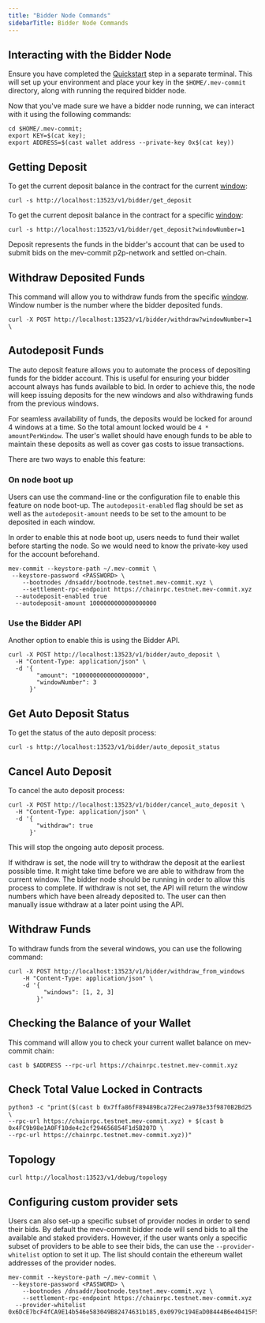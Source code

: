 ```yaml
---
title: "Bidder Node Commands"
sidebarTitle: Bidder Node Commands
---
```


## Interacting with the Bidder Node

<Note>Ensure you have completed the [Quickstart](/get-started/quickstart) step in a separate terminal. This will set up your environment and place your key in the `$HOME/.mev-commit` directory, along with running the required bidder node.</Note>

Now that you've made sure we have a bidder node running, we can interact with it using the following commands:

```shell ❯_ terminal
cd $HOME/.mev-commit;
export KEY=$(cat key);
export ADDRESS=$(cast wallet address --private-key 0x$(cat key))
```

## Getting Deposit

To get the current deposit balance in the contract for the current [window](/concepts/bids/bidder-deposit):

```shell ❯_ terminal
curl -s http://localhost:13523/v1/bidder/get_deposit
```

To get the current deposit balance in the contract for a specific [window](/concepts/bids/bidder-deposit):

```shell ❯_ terminal
curl -s http://localhost:13523/v1/bidder/get_deposit?windowNumber=1
```

<Tip>Deposit represents the funds in the bidder's account that can be used to submit bids on the mev-commit p2p-network and settled on-chain.</Tip>

## Withdraw Deposited Funds

This command will allow you to withdraw funds from the specific [window](/concepts/bids/bidder-deposit). 
Window number is the number where the bidder deposited funds.

```shell ❯_ terminal
curl -X POST http://localhost:13523/v1/bidder/withdraw?windowNumber=1 \
```

## Autodeposit Funds

The auto deposit feature allows you to automate the process of depositing funds for the bidder account. This is useful for ensuring your bidder account always has funds available to bid. In order to achieve this, the node will keep issuing deposits for the new windows and also withdrawing funds from the previous windows.

<Note> For seamless availability of funds, the deposits would be locked for around 4 windows at a time. So the total amount locked would be `4 * amountPerWindow`. The user's wallet should have enough funds to be able to maintain these deposits as well as cover gas costs to issue transactions.</Note>

There are two ways to enable this feature:

### On node boot up

Users can use the command-line or the configuration file to enable this feature on node boot-up. The `autodeposit-enabled` flag should be set as well as the `autodeposit-amount` needs to be set to the amount to be deposited in each window.

<Note> In order to enable this at node boot up, users needs to fund their wallet before starting the node. So we would need to know the private-key used for the account beforehand. </Note>

```shell ❯_ terminal
mev-commit --keystore-path ~/.mev-commit \
 --keystore-password <PASSWORD> \
	--bootnodes /dnsaddr/bootnode.testnet.mev-commit.xyz \
	--settlement-rpc-endpoint https://chainrpc.testnet.mev-commit.xyz
  --autodeposit-enabled true
  --autodeposit-amount 1000000000000000000
```

### Use the Bidder API

Another option to enable this is using the Bidder API.

```shell ❯_ terminal
curl -X POST http://localhost:13523/v1/bidder/auto_deposit \
  -H "Content-Type: application/json" \
  -d '{
        "amount": "1000000000000000000",
        "windowNumber": 3
      }'
```

## Get Auto Deposit Status

To get the status of the auto deposit process:

```shell ❯_ terminal
curl -s http://localhost:13523/v1/bidder/auto_deposit_status
```

## Cancel Auto Deposit

To cancel the auto deposit process:

```shell ❯_ terminal
curl -X POST http://localhost:13523/v1/bidder/cancel_auto_deposit \
  -H "Content-Type: application/json" \
  -d '{
        "withdraw": true
      }'
```

This will stop the ongoing auto deposit process.

<Note> If withdraw is set, the node will try to withdraw the deposit at the earliest possible time. It might take time before we are able to withdraw from the current window. The bidder node should be running in order to allow this process to complete. If withdraw is not set, the API will return the window numbers which have been already deposited to. The user can then manually issue withdraw at a later point using the API. </Note>

## Withdraw Funds

To withdraw funds from the several windows, you can use the following command:

```shell ❯_ terminal
curl -X POST http://localhost:13523/v1/bidder/withdraw_from_windows
    -H "Content-Type: application/json" \
    -d '{
          "windows": [1, 2, 3]
        }'
```

## Checking the Balance of your Wallet

This command will allow you to check your current wallet balance on mev-commit chain:

```shell ❯_ terminal
cast b $ADDRESS --rpc-url https://chainrpc.testnet.mev-commit.xyz
```

## Check Total Value Locked in Contracts

```shell ❯_ terminal
python3 -c "print($(cast b 0x7ffa86fF89489Bca72Fec2a978e33f9870B2Bd25 \
--rpc-url https://chainrpc.testnet.mev-commit.xyz) + $(cast b 0x4FC9b98e1A0Ff10de4c2cf294656854F1d5B207D \
--rpc-url https://chainrpc.testnet.mev-commit.xyz))"
```

## Topology

```shell ❯_ terminal
curl http://localhost:13523/v1/debug/topology
```

## Configuring custom provider sets

Users can also set-up a specific subset of provider nodes in order to send their bids. By default the mev-commit bidder node will send bids to all the available and staked providers. However, if the user wants only a specific subset of providers to be able to see their bids, the can use the `--provider-whitelist` option to set it up. The list should contain the ethereum wallet addresses of the provider nodes.

```shell ❯_ terminal
mev-commit --keystore-path ~/.mev-commit \
 --keystore-password <PASSWORD> \
	--bootnodes /dnsaddr/bootnode.testnet.mev-commit.xyz \
	--settlement-rpc-endpoint https://chainrpc.testnet.mev-commit.xyz
  --provider-whitelist 0x6DcE7bcF4fCA9E14b546e583049B82474631b185,0x0979c194EaD08444B6e40415F5822AB32363f580
```
